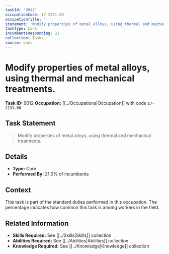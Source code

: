```yaml
---
taskId: '9012'
occupationCode: 17-2131.00
occupationTitle: ''
statement: 'Modify properties of metal alloys, using thermal and mechanical treatments.'
taskType: Core
incumbentsResponding: 21
collection: Tasks
source: onet
---
```

# Modify properties of metal alloys, using thermal and mechanical treatments.

**Task ID:** 9012
**Occupation:** [[../Occupations|Occupation]] with code `17-2131.00`

## Task Statement

> Modify properties of metal alloys, using thermal and mechanical treatments.

## Details

- **Type:** Core
- **Performed By:** 21.0% of incumbents

## Context

This task is part of the standard duties performed in this occupation. The percentage indicates how common this task is among workers in the field.

## Related Information

- **Skills Required:** See [[../Skills|Skills]] collection
- **Abilities Required:** See [[../Abilities|Abilities]] collection
- **Knowledge Required:** See [[../Knowledge|Knowledge]] collection
